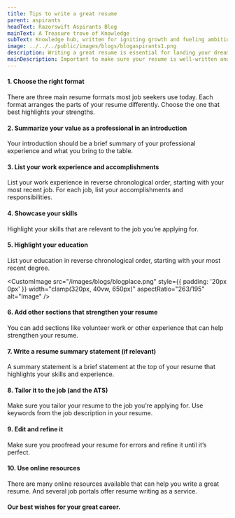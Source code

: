 ```yaml
---
title: Tips to write a great resume
parent: aspirants
headText: Razorswift Aspirants Blog
mainText: A Treasure trove of Knowledge
subText: Knowledge hub, written for igniting growth and fueling ambitions
image: ../../../public/images/blogs/blogaspirants1.png
description: Writing a great resume is essential for landing your dream job. A resume is a summary of your career, showcasing the jobs you’ve held and currently hold, the responsibilities you’ve taken on, the skills you’ve developed, and the qualities you bring to the table as an employee
mainDescription: Important to make sure your resume is well-written and easy to read. Here are some tips on how to write a great resume
---
```


#### 1. Choose the right format

There are three main resume formats most job seekers use today. Each format arranges the parts of your resume differently. Choose the one that best highlights your strengths.

#### 2. Summarize your value as a professional in an introduction

Your introduction should be a brief summary of your professional experience and what you bring to the table.

#### 3. List your work experience and accomplishments

List your work experience in reverse chronological order, starting with your most recent job. For each job, list your accomplishments and responsibilities.

#### 4. Showcase your skills

Highlight your skills that are relevant to the job you’re applying for.

#### 5. Highlight your education

List your education in reverse chronological order, starting with your most recent degree.

<CustomImage
  src="/images/blogs/blogplace.png"
  style={{ padding: '20px 0px' }}
  width="clamp(320px, 40vw, 650px)"
  aspectRatio="263/195"
  alt="Image"
/>

#### 6. Add other sections that strengthen your resume

You can add sections like volunteer work or other experience that can help strengthen your resume.

#### 7. Write a resume summary statement (if relevant)

A summary statement is a brief statement at the top of your resume that highlights your skills and experience.

#### 8. Tailor it to the job (and the ATS)

Make sure you tailor your resume to the job you’re applying for. Use keywords from the job description in your resume.

#### 9. Edit and refine it

Make sure you proofread your resume for errors and refine it until it’s perfect.

#### 10. Use online resources

There are many online resources available that can help you write a great resume. And several job portals offer resume writing as a service.

#### Our best wishes for your great career.
